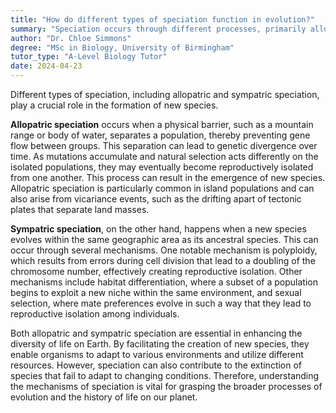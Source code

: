 ```yaml
---
title: "How do different types of speciation function in evolution?"
summary: "Speciation occurs through different processes, primarily allopatric (geographic separation) and sympatric (occurring within the same environment), resulting in the emergence of new species."
author: "Dr. Chloe Simmons"
degree: "MSc in Biology, University of Birmingham"
tutor_type: "A-Level Biology Tutor"
date: 2024-04-23
---
```


Different types of speciation, including allopatric and sympatric speciation, play a crucial role in the formation of new species.

**Allopatric speciation** occurs when a physical barrier, such as a mountain range or body of water, separates a population, thereby preventing gene flow between groups. This separation can lead to genetic divergence over time. As mutations accumulate and natural selection acts differently on the isolated populations, they may eventually become reproductively isolated from one another. This process can result in the emergence of new species. Allopatric speciation is particularly common in island populations and can also arise from vicariance events, such as the drifting apart of tectonic plates that separate land masses.

**Sympatric speciation**, on the other hand, happens when a new species evolves within the same geographic area as its ancestral species. This can occur through several mechanisms. One notable mechanism is polyploidy, which results from errors during cell division that lead to a doubling of the chromosome number, effectively creating reproductive isolation. Other mechanisms include habitat differentiation, where a subset of a population begins to exploit a new niche within the same environment, and sexual selection, where mate preferences evolve in such a way that they lead to reproductive isolation among individuals.

Both allopatric and sympatric speciation are essential in enhancing the diversity of life on Earth. By facilitating the creation of new species, they enable organisms to adapt to various environments and utilize different resources. However, speciation can also contribute to the extinction of species that fail to adapt to changing conditions. Therefore, understanding the mechanisms of speciation is vital for grasping the broader processes of evolution and the history of life on our planet.
    
